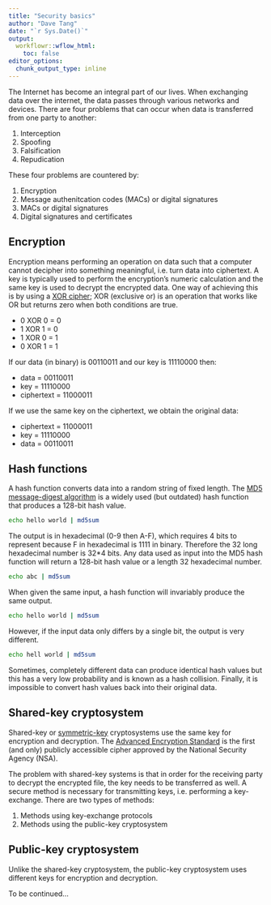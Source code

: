 ```yaml
---
title: "Security basics"
author: "Dave Tang"
date: "`r Sys.Date()`"
output:
  workflowr::wflow_html:
    toc: false
editor_options: 
  chunk_output_type: inline
---
```


The Internet has become an integral part of our lives. When exchanging data over the internet, the data passes through various networks and devices. There are four problems that can occur when data is transferred from one party to another:

1. Interception
2. Spoofing
3. Falsification
4. Repudication

These four problems are countered by:

1. Encryption
2. Message authenitcation codes (MACs) or digital signatures
3. MACs or digital signatures
4. Digital signatures and certificates

## Encryption

Encryption means performing an operation on data such that a computer cannot decipher into something meaningful, i.e. turn data into ciphertext. A key is typically used to perform the encryption's numeric calculation and the same key is used to decrypt the encrypted data. One way of achieving this is by using a [XOR cipher](https://en.wikipedia.org/wiki/XOR_cipher); XOR (exclusive or) is an operation that works like OR but returns zero when both conditions are true.


* 0 XOR 0 = 0
* 1 XOR 1 = 0
* 1 XOR 0 = 1
* 0 XOR 1 = 1

If our data (in binary) is 00110011 and our key is 11110000 then:

* data       = 00110011
* key        = 11110000
* ciphertext = 11000011

If we use the same key on the ciphertext, we obtain the original data:

* ciphertext = 11000011
* key        = 11110000
* data       = 00110011

## Hash functions

A hash function converts data into a random string of fixed length. The [MD5 message-digest algorithm](https://en.wikipedia.org/wiki/MD5) is a widely used (but outdated) hash function that produces a 128-bit hash value.

```bash
echo hello world | md5sum
```

The output is in hexadecimal (0-9 then A-F), which requires 4 bits to represent because F in hexadecimal is 1111 in binary. Therefore the 32 long hexadecimal number is 32*4 bits. Any data used as input into the MD5 hash function will return a 128-bit hash value or a length 32 hexadecimal number.

```bash
echo abc | md5sum
```

When given the same input, a hash function will invariably produce the same output.

```bash
echo hello world | md5sum
```

However, if the input data only differs by a single bit, the output is very different.

```bash
echo hell world | md5sum
```

Sometimes, completely different data can produce identical hash values but this has a very low probability and is known as a hash collision. Finally, it is impossible to convert hash values back into their original data.

## Shared-key cryptosystem

Shared-key or [symmetric-key](https://en.wikipedia.org/wiki/Symmetric-key_algorithm) cryptosystems use the same key for encryption and decryption. The [Advanced Encryption Standard](https://en.wikipedia.org/wiki/Advanced_Encryption_Standard) is the first (and only) publicly accessible cipher approved by the National Security Agency (NSA).

The problem with shared-key systems is that in order for the receiving party to decrypt the encrypted file, the key needs to be transferred as well. A secure method is necessary for transmitting keys, i.e. performing a key-exchange. There are two types of methods:

1. Methods using key-exchange protocols
2. Methods using the public-key cryptosystem

## Public-key cryptosystem

Unlike the shared-key cryptosystem, the public-key cryptosystem uses different keys for encryption and decryption.

To be continued...
